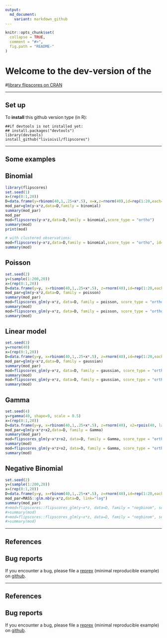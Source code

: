 ---
output:
  md_document:
    variant: markdown_github
---

<!-- README.md is generated from README.Rmd. Please edit that file -->

```{r, echo = FALSE}
knitr::opts_chunk$set(
  collapse = TRUE,
  comment = "#>",
  fig.path = "README-"
)
```
# Welcome to the dev-version of the 

#[library flipscores on CRAN](http://cran.r-project.org/web/packages/flipscores/index.html)


* * *

## Set up

To **install** this github version type (in R):

    ##if devtools is not installed yet: 
    ## install.packages("devtools") 
    library(devtools)
    install_github("livioivil/flipscores")


* * *

## Some examples

## Binomial

```{r,  message = FALSE}
library(flipscores)
set.seed(1)
x=(rep(0:1,20))
D=data.frame(y=rbinom(40,1,.25+x*.5), x=x,z=rnorm(40),id=rep(1:20,each=2))
mod_par=glm(y~x*z,data=D,family = binomial)
summary(mod_par)
mod_par
mod=flipscores(y~x*z,data=D,family = binomial,score_type = "ortho")
summary(mod)
print(mod)

# with clustered observations:
mod=flipscores(y~x*z,data=D,family = binomial,score_type = "ortho", id=D$id)
summary(mod)
```

## Poisson

```{r,  message = FALSE}
set.seed(2)
y=(sample(1:200,20))
x=(rep(0:1,20))
D=data.frame(y=y, x=rbinom(40,1,.25+x*.5), z=rnorm(40),id=rep(1:20,each=2))
mod_par=glm(y~x*z,data=D, family = poisson)
summary(mod_par)
mod=flipscores_glm(y~x*z, data=D, family = poisson, score_type = "ortho")
summary(mod)
mod=flipscores_glm(y~x*z, data=D, family = poisson, score_type = "ortho", id=D$id)
summary(mod)
```
## Linear model

```{r,  message = FALSE}
set.seed(3)
y=rnorm(40)
x=(rep(0:1,20))
D=data.frame(y=y, x=rbinom(40,1,.25+x*.5), z=rnorm(40),id=rep(1:20,each=2))
mod_par=glm(y~x*z,data=D, family = gaussian)
summary(mod_par)
mod=flipscores_glm(y~x*z, data=D, family = gaussian, score_type = "ortho")
summary(mod)
mod=flipscores_glm(y~x*z, data=D, family = gaussian, score_type = "ortho", id=D$id)
summary(mod)
```

## Gamma

```{r,  message = FALSE}
set.seed(4)
y=rgamma(40, shape=9, scale = 0.5)
x=(rep(0:1,20))
D=data.frame(y=y, x=rbinom(40,1,.25+x*.5), z=rnorm(40), x2=rpois(40, lambda = 4) ,id=rep(1:20,each=2))
mod_par=glm(y~x*z+x2,data=D, family = Gamma)
summary(mod_par)
mod=flipscores_glm(y~x*z+x2, data=D, family = Gamma, score_type = "ortho") #> senza +x2 non va?
summary(mod)
mod=flipscores_glm(y~x*z+x2, data=D, family = Gamma, score_type = "ortho", id=D$id)
summary(mod)
```

## Negative Binomial

```{r,  message = FALSE}
set.seed(2)
y=(sample(1:200,20))
x=(rep(0:1,20))
D=data.frame(y=y, x=rbinom(40,1,.25+x*.5), z=rnorm(40),id=rep(1:20,each=2))
mod_par=MASS::glm.nb(y~x*z,data=D, link="log")
summary(mod_par)
#>mod=flipscores::flipscores_glm(y~x*z, data=D, family = "negbinom", score_type = "ortho") 
#>summary(mod)
#>mod=flipscores::flipscores_glm(y~x*z, data=D, family = "negbinom", score_type = "ortho", id=D$id)
#>summary(mod)
```


* * *

## References


## Bug reports
If you encounter a bug, please file a
[reprex](https://github.com/tidyverse/reprex) (minimal reproducible example)
on [github](https://github.com/livioivil/flipscores/issues).



* * *

## References


## Bug reports
If you encounter a bug, please file a
[reprex](https://github.com/tidyverse/reprex) (minimal reproducible example)
on [github](https://github.com/livioivil/flipscores/issues).


